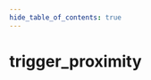 ```yaml
---
hide_table_of_contents: true
---
```


<!---
!!!!!!
THIS PAGE IS AUTOGENERATED FROM GAME FGD DEFINITIONS!
DO NOT EDIT MANUALLY!
!!!!!!

In order to make edits, you can make an annotation file in /fgd_dump_overrides
-->


# trigger_proximity



<Tabs queryString="game">
    
<TabItem value="cs2" label="Counter-Strike 2">
    <CS2Page />
</TabItem>

<TabItem value="steamvr" label="SteamVR Home">
    <STEAMVRPage />
</TabItem>

<TabItem value="dota2" label="Dota 2">
    <DOTA2Page />
</TabItem>

<TabItem value="hla" label="Half-Life: Alyx">
    <HLAPage />
</TabItem>

</Tabs>
